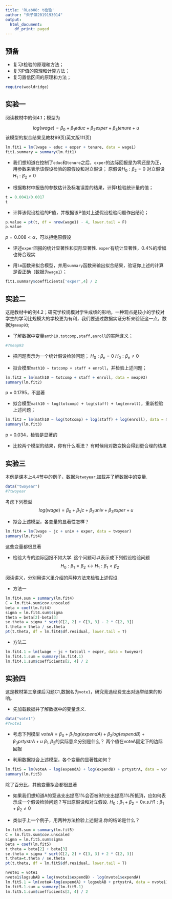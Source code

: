 ---
title: 'RLab08: t检验'
author: "朱子灏2019193014"
output:
  html_document:
    df_print: paged
---

## 预备

* 复习t检验的原理和方法；
* 复习P值的原理和计算方法；
* 复习置信区间的原理和方法；
```{r}
require(wooldridge)
```

## 实验一

阅读教材中的例4.1；模型为

$$log(wage) =  \beta_0+\beta_1educ + \beta_2exper+\beta_3tenure+u$$
该模型的拟合结果见教材99页(英文版111页)
```{r}
lm.fit1 = lm(lwage ~ educ + exper + tenure, data = wage1)
fit1.summary = summary(lm.fit1)
```

* 我们想知道在控制了`educ`和`tenure`之后，`exper`的边际回报是为零还是为正，用参数来表示该假设检验的原假设和对立假设；
原假设$H_0 : \beta_2 = 0$
对立假设$H_1 : \beta_2 > 0$

* 根据教材中报告的参数估计及标准误差的结果，计算t检验统计量的值；
```{r}
t = 0.0041/0.0017
t
```

* 计算该假设检验的P值，并根据该P值对上述假设检验问题作出结论；
```{r}
p.value = pt(t, df = nrow(wage1) - 4, lower.tail = F)
p.value
```
$p = 0.008<\alpha$，可以拒绝原假设

* 评述`exper`回报的统计显著性和实际显著性.
`exper`有统计显著性，0.4%的增幅也符合现实

* 用`lm`函数来拟合模型，并用`summary`函数来输出拟合结果，验证你上述的计算是否正确（数据为`wage1`）；
```{r}
fit1.summary$coefficients['exper',4] / 2
```

## 实验二

这是教材中的例4.2；研究学校规模对学生成绩的影响，一种观点是较小的学校对学生的学习比规模大的学校更为有利，我们要通过数据实证分析来验证这一点，数据为`meap93`;

* 了解数据中变量`amth10,totcomp,staff,enroll`的实际含义；
```{r}
#?meap93
```

* 把问题表示为一个统计假设检验问题；
$H_0 : \beta_e = 0$
$H_0 : \beta_e \not= 0$

* 拟合模型`math10 ~ totcomp + staff + enroll`，并检验上述问题；
```{r}
lm.fit2 = lm(math10 ~ totcomp + staff + enroll, data = meap93)
summary(lm.fit2)
```
p = 0.1795，不显著

* 拟合模型`math10 ~ log(totcomp) + log(staff) + log(enroll)`，重新检验上述问题；
```{r}
lm.fit3 = lm(math10 ~ log(totcomp) + log(staff) + log(enroll), data = meap93)
summary(lm.fit3)
```
p = 0.034，检验是显著的

* 比较两个模型的结果，你有什么看法？
有时候用对数变换会得到更合理的结果


## 实验三

本例是课本上4.4节中的例子，数据为`twoyear`,加载并了解数据中的变量.
```{r}
data("twoyear")
#?twoyear
```

考虑下列模型
$$log(wage)=\beta_0+\beta_1jc+\beta_2univ+\beta_3exper+u$$

* 拟合上述模型，各变量的显著性怎样？
```{r}
lm.fit4 = lm(lwage ~ jc + univ + exper, data = twoyear)
summary(lm.fit4)
```
这些变量都很显著

* 检验大专的边际回报不如大学. 这个问题可以表示成下列假设检验问题
$$H_0:\beta_1=\beta_2\leftrightarrow H_1:\beta_1<\beta_2$$

阅读讲义，分别用讲义里介绍的两种方法来检验上述假设.

* 方法一
```{r}
lm.fit4.sum = summary(lm.fit4)
C = lm.fit4.sum$cov.unscaled
beta = coef(lm.fit4)
sigma = lm.fit4.sum$sigma
theta = beta[2]-beta[3]
se.theta = sigma * sqrt(C[2, 2] + C[3, 3] - 2 * C[2, 3])
t.theta = theta / se.theta
pt(t.theta, df = lm.fit4$df.residual, lower.tail = T)
```

* 方法二
```{r}
lm.fit4.1 = lm(lwage ~ jc + totcoll + exper, data = twoyear)
lm.fit4.1.sum = summary(lm.fit4.1)
lm.fit4.1.sum$coefficients[2, 4] / 2
```


## 实验四

这是教材第三章课后习题C1,数据名为`vote1`，研究竞选经费支出对选举结果的影响。

* 先加载数据并了解数据中的变量含义.
```{r}
data("vote1")
#?vote1
```
* 考虑下列模型
$voteA=\beta_0+\beta_1log(expendA)+\beta_2log(expendB)+\beta_3prtystrA+u$
$\beta_1,\beta_2$的实际意义分别是什么？
两个值在voteA固定下的边际回报

* 利用数据拟合上述模型，各个变量的显著性如何？
```{r}
lm.fit5 = lm(voteA ~ log(expendA) + log(expendB) + prtystrA, data = vote1)
summary(lm.fit5)
```
除了百分比，其他变量拟合都很显著

* 如果我们想知道A的竞选支出提高1%会否被B的支出提高1%所抵消，应如何表示成一个假设检验问题？写出原假设和对立假设.
$H_0 : \beta_1 + \beta_2 = 0 v.s. H1 : \beta_1 +\beta_2 \not= 0$

* 类似于上一个例子，用两种方法检验上述假设.你的结论是什么？
```{r}
lm.fit5.sum = summary(lm.fit5)
C = lm.fit5.sum$cov.unscaled
sigma = lm.fit5.sum$sigma
beta = coef(lm.fit5)
t.theta = beta[2] + beta[3]
se.theta = sigma * sqrt(C[2, 2] + C[3, 3] + 2 * C[2, 3])
t.theta=t.theta / se.theta
pt(t.theta, df = lm.fit5$df.residual, lower.tail = T)
```

```{r}
nvote1 = vote1
nvote1$logsubAB = log(nvote1$expendB) - log(nvote1$expendA)
lm.fit5.1 = lm(voteA~log(expendA) + logsubAB + prtystrA, data = nvote1)
lm.fit5.1.sum = summary(lm.fit5.1)
lm.fit5.1.sum$coefficients[2, 4] / 2
```